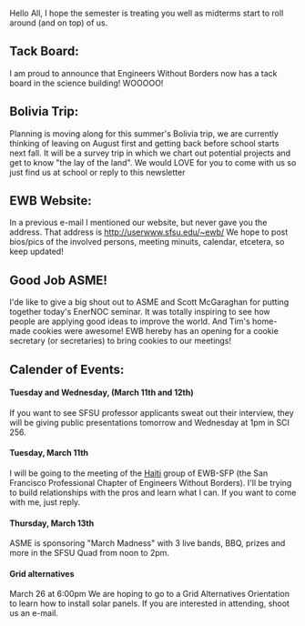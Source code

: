 Hello All,
I hope the semester is treating you well as midterms start to roll
around (and on top) of us.

==Tack Board:==
I am proud to announce that Engineers Without Borders now has a tack
board in the science building!  WOOOOO!

==Bolivia Trip:==
Planning is moving along for this summer's Bolivia trip, we are
currently thinking of leaving on August first and getting back before
school starts next fall.  It will be a survey trip in which we chart
out potential projects and get to know "the lay of the land".  We
would LOVE for you to come with us so just find us at school or reply
to this newsletter

==EWB Website:==
In a previous e-mail I mentioned our website, but never gave you the
address.  That address is http://userwww.sfsu.edu/~ewb/ We hope to
post bios/pics of the involved persons, meeting minuits, calendar,
etcetera, so keep updated!

==Good Job ASME!==
I'de like to give a big shout out to ASME and Scott McGaraghan for
putting together today's EnerNOC seminar.  It was totally inspiring to
see how people are applying good ideas to improve the world.  And
Tim's home-made cookies were awesome!  EWB hereby has an opening for a
cookie secretary (or secretaries) to bring cookies to our meetings!


==Calender of Events:==

====Tuesday and Wednesday, (March 11th and 12th)====
If you want to see SFSU professor applicants sweat out their
interview, they will be giving public presentations tomorrow and
Wednesday at 1pm in SCI 256.

====Tuesday, March 11th====
I will be going to the meeting of the [[Haiti]] group of EWB-SFP (the San
Francisco Professional Chapter of Engineers Without Borders).  I'll be
trying to build relationships with the pros and learn what I can.  If
you want to come with me, just reply.

====Thursday, March 13th====
ASME is sponsoring "March Madness" with 3 live bands, BBQ, prizes and
more in the SFSU Quad from noon to 2pm.

====Grid alternatives====
March 26 at 6:00pm
We are hoping to go to a Grid Alternatives Orientation to learn how to
install solar panels.  If you are interested in attending, shoot us an
e-mail.
{{catneeded}}